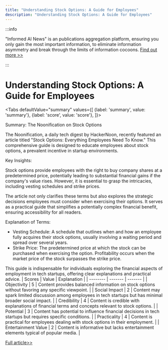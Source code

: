 ```yaml
---
title: "Understanding Stock Options: A Guide for Employees"
description: "Understanding Stock Options: A Guide for Employees"
---
```



:::info

"Informed AI News" is an publications aggregation platform, ensuring you only gain the most important information, to eliminate information asymmetry and break through the limits of information cocoons.  [Find out more >>](/docs/guides)

:::

# Understanding Stock Options: A Guide for Employees


<Tabs
	defaultValue="summary"
	values={[
	{label: 'summary', value: 'summary'},
	{label: 'score', value: 'score'},
]}>
<TabItem value="summary">


Summary: The Noonification on Stock Options

The Noonification, a daily tech digest by HackerNoon, recently featured an article titled "Stock Options: Everything Employees Need To Know." This comprehensive guide is designed to educate employees about stock options, a prevalent incentive in startup environments.

Key Insights:

Stock options provide employees with the right to buy company shares at a predetermined price, potentially leading to substantial financial gains if the company's value rises. However, it is essential to grasp the intricacies, including vesting schedules and strike prices.

The article not only clarifies these terms but also explores the strategic decisions employees must consider when exercising their options. It serves as a practical guide that simplifies a potentially complex financial benefit, ensuring accessibility for all readers.

Explanation of Terms:

- Vesting Schedule: A schedule that outlines when and how an employee fully acquires their stock options, usually involving a waiting period and spread over several years.
- Strike Price: The predetermined price at which the stock can be purchased when exercising the option. Profitability occurs when the market price of the stock surpasses the strike price.

This guide is indispensable for individuals exploring the financial aspects of employment in tech startups, offering clear explanations and practical advice.
</TabItem>
<TabItem value="score">
	| Scores     | Value   | Explanation |
	| -------- | ------- | ------- |
	| Objectivity  | 5    | Content provides balanced information on stock options without favoring any specific viewpoint.    |
	| Social Impact | 2     | Content may spark limited discussion among employees in tech startups but has minimal broader social impact.    |
	| Credibility    | 4    | Content is credible with explanations of financial terms and concepts relevant to stock options.    |
	| Potential    | 3    | Content has potential to influence financial decisions in tech startups but requires specific conditions.    |
	| Practicality    | 4    | Content is practical for employees dealing with stock options in their employment.    |
	| Entertainment Value    | 2    | Content is informative but lacks entertainment elements typical of popular media.    |
</TabItem>
</Tabs>

[Full article>>](https://hackernoon.com/6-8-2024-noonification?source=rss)
